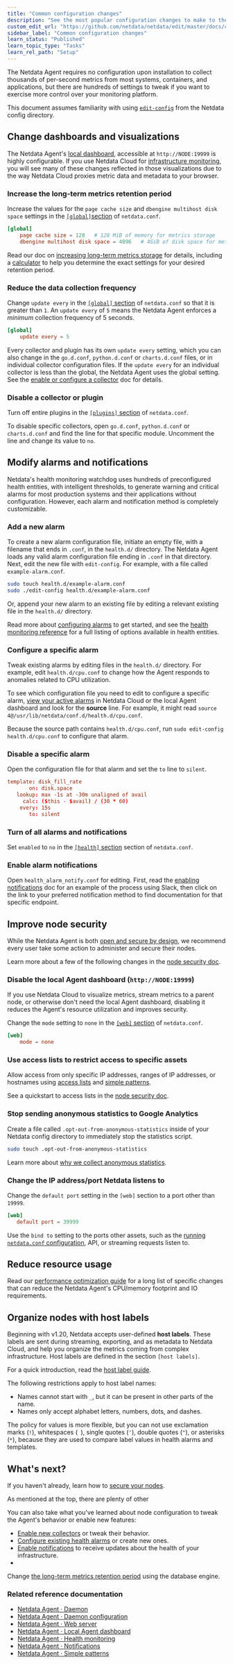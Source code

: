 ```yaml
---
title: "Common configuration changes"
description: "See the most popular configuration changes to make to the Netdata Agent, including longer metrics retention, reduce sampling, and more."
custom_edit_url: "https://github.com/netdata/netdata/edit/master/docs/configure/common-changes.md"
sidebar_label: "Common configuration changes"
learn_status: "Published"
learn_topic_type: "Tasks"
learn_rel_path: "Setup"
---
```



The Netdata Agent requires no configuration upon installation to collect thousands of per-second metrics from most
systems, containers, and applications, but there are hundreds of settings to tweak if you want to exercise more control
over your monitoring platform.

This document assumes familiarity with
using [`edit-config`](/docs/nightly/setup/setup) from the Netdata config
directory.

## Change dashboards and visualizations

The Netdata Agent's [local dashboard](/docs/nightly/references/local-agent-dashboard), accessible
at `http://NODE:19999` is highly configurable. If
you use Netdata Cloud
for [infrastructure monitoring](/docs/nightly/getting-started/monitor-your-infrastructure), you
will see many of these
changes reflected in those visualizations due to the way Netdata Cloud proxies metric data and metadata to your browser.

### Increase the long-term metrics retention period

Increase the values for the `page cache size` and `dbengine multihost disk space` settings in
the [`[global]`section](/docs/nightly/references/configuration/daemon#global-section-options)
of `netdata.conf`.

```conf
[global]
    page cache size = 128   # 128 MiB of memory for metrics storage
    dbengine multihost disk space = 4096   # 4GiB of disk space for metrics storage
```

Read our doc
on [increasing long-term metrics storage](/docs/nightly/setup/change-how-long-netdata-stores-metrics)
for details, including a
[calculator](/docs/nightly/setup/change-how-long-netdata-stores-metrics#calculate-the-system-resources-ram-disk-space-needed-to-store-metrics)
to help you determine the exact settings for your desired retention period.

### Reduce the data collection frequency

Change `update every` in
the [`[global]` section](/docs/nightly/references/configuration/daemon#global-section-options)
of `netdata.conf` so
that it is greater than `1`. An `update every` of `5` means the Netdata Agent enforces a _minimum_ collection frequency
of 5 seconds.

```conf
[global]
    update every = 5
```

Every collector and plugin has its own `update every` setting, which you can also change in the `go.d.conf`,
`python.d.conf` or `charts.d.conf` files, or in individual collector configuration files. If the `update
every` for an individual collector is less than the global, the Netdata Agent uses the global setting. See
the [enable or configure a collector](/docs/nightly/setup/enable-or-configure-a-collector)
doc for details.

### Disable a collector or plugin

Turn off entire plugins in
the [`[plugins]` section](/docs/nightly/references/configuration/daemon#plugins-section-options)
of
`netdata.conf`.

To disable specific collectors, open `go.d.conf`, `python.d.conf` or `charts.d.conf` and find the line
for that specific module. Uncomment the line and change its value to `no`.

## Modify alarms and notifications

Netdata's health monitoring watchdog uses hundreds of preconfigured health entities, with intelligent thresholds, to
generate warning and critical alarms for most production systems and their applications without configuration. However,
each alarm and notification method is completely customizable.

### Add a new alarm

To create a new alarm configuration file, initiate an empty file, with a filename that ends in `.conf`, in the
`health.d/` directory. The Netdata Agent loads any valid alarm configuration file ending in `.conf` in that directory.
Next, edit the new file with `edit-config`. For example, with a file called `example-alarm.conf`.

```bash
sudo touch health.d/example-alarm.conf
sudo ./edit-config health.d/example-alarm.conf
```

Or, append your new alarm to an existing file by editing a relevant existing file in the `health.d/` directory.

Read more about [configuring alarms](/docs/nightly/setup/configure-health-alarms) to
get started, and see
the [health monitoring reference](/docs/nightly/operations/alerts/health) for a full listing
of options available in health entities.

### Configure a specific alarm

Tweak existing alarms by editing files in the `health.d/` directory. For example, edit `health.d/cpu.conf` to change how
the Agent responds to anomalies related to CPU utilization.

To see which configuration file you need to edit to configure a specific
alarm, [view your active alarms](/docs/nightly/operations/alerts/view-active-health-alarms) in
Netdata Cloud or the local Agent dashboard and look for the **source** line. For example, it might
read `source  4@/usr/lib/netdata/conf.d/health.d/cpu.conf`.

Because the source path contains `health.d/cpu.conf`, run `sudo edit-config health.d/cpu.conf` to configure that alarm.

### Disable a specific alarm

Open the configuration file for that alarm and set the `to` line to `silent`.

```conf
template: disk_fill_rate
       on: disk.space
   lookup: max -1s at -30m unaligned of avail
     calc: ($this - $avail) / (30 * 60)
    every: 15s
       to: silent
```

### Turn of all alarms and notifications

Set `enabled` to `no` in
the [`[health]` section](/docs/nightly/references/configuration/daemon#health-section-options)
section of
`netdata.conf`.

### Enable alarm notifications

Open `health_alarm_notify.conf` for editing. First, read the [enabling
notifications](https://github.com/netdata/netdata/blob/master/docs/monitor/enable-notifications.md#netdata-agent) doc
for an example of the process using Slack, then
click on the link to your preferred notification method to find documentation for that specific endpoint.

## Improve node security

While the Netdata Agent is both [open and secure by design](https://www.netdata.cloud/blog/netdata-agent-dashboard/), we
recommend every user take some action to administer and secure their nodes.

Learn more about a few of the following changes in
the [node security doc](/docs/nightly/setup/secure-your-nodes).

### Disable the local Agent dashboard (`http://NODE:19999`)

If you use Netdata Cloud to visualize metrics, stream metrics to a parent node, or otherwise don't need the local Agent
dashboard, disabling it reduces the Agent's resource utilization and improves security.

Change the `mode` setting to `none` in
the [`[web]` section](/docs/nightly/references/configuration/web-server#configuration)
of `netdata.conf`.

```conf
[web]
    mode = none
```

### Use access lists to restrict access to specific assets

Allow access from only specific IP addresses, ranges of IP addresses, or hostnames
using [access lists](/docs/nightly/references/configuration/web-server#access-lists)
and [simple patterns](/docs/nightly/developers/libnetdata/simple-patterns).

See a quickstart to access lists in the [node security
doc](https://github.com/netdata/netdata/blob/master/docs/configure/secure-nodes.md#restrict-access-to-the-local-dashboard).

### Stop sending anonymous statistics to Google Analytics

Create a file called `.opt-out-from-anonymous-statistics` inside of your Netdata config directory to immediately stop
the statistics script.

```bash
sudo touch .opt-out-from-anonymous-statistics
```

Learn more
about [why we collect anonymous statistics](/docs/nightly/references/anonymous-statistics).

### Change the IP address/port Netdata listens to

Change the `default port` setting in the `[web]` section to a port other than `19999`.

```conf
[web]
   default port = 39999
```

Use the `bind to` setting to the ports other assets, such as
the [running `netdata.conf` configuration](/docs/nightly/setup/setup#see-an-agents-running-configuration),
API, or streaming requests listen to.

## Reduce resource usage

Read
our [performance optimization guide](/docs/nightly/guides/how-to-optimize-the-netdata-agent-s-performance)
for a long list of specific changes
that can reduce the Netdata Agent's CPU/memory footprint and IO requirements.

## Organize nodes with host labels

Beginning with v1.20, Netdata accepts user-defined **host labels**. These labels are sent during streaming, exporting,
and as metadata to Netdata Cloud, and help you organize the metrics coming from complex infrastructure. Host labels are
defined in the section `[host labels]`.

For a quick introduction, read
the [host label guide](/docs/nightly/guides/use-host-labels-to-organize-systems-metrics-and-alarms).

The following restrictions apply to host label names:

- Names cannot start with `_`, but it can be present in other parts of the name.
- Names only accept alphabet letters, numbers, dots, and dashes.

The policy for values is more flexible, but you can not use exclamation marks (`!`), whitespaces (` `), single quotes
(`'`), double quotes (`"`), or asterisks (`*`), because they are used to compare label values in health alarms and
templates.

## What's next?

If you haven't already, learn how
to [secure your nodes](/docs/nightly/setup/secure-your-nodes).

As mentioned at the top, there are plenty of other

You can also take what you've learned about node configuration to tweak the Agent's behavior or enable new features:

- [Enable new collectors](/docs/nightly/setup/enable-or-configure-a-collector) or tweak
  their behavior.
- [Configure existing health alarms](/docs/nightly/setup/configure-health-alarms) or
  create new ones.
- [Enable notifications](/docs/nightly/setup/enable-alarm-notifications) to receive
  updates about the health of your
  infrastructure.
-

Change [the long-term metrics retention period](/docs/nightly/setup/change-how-long-netdata-stores-metrics)
using the database engine.

### Related reference documentation

- [Netdata Agent · Daemon](/docs/nightly/concepts/health-monitoring)
- [Netdata Agent · Daemon configuration](/docs/nightly/references/configuration/daemon)
- [Netdata Agent · Web server](/docs/nightly/references/configuration/web-server)
- [Netdata Agent · Local Agent dashboard](/docs/nightly/references/local-agent-dashboard)
- [Netdata Agent · Health monitoring](/docs/nightly/operations/alerts/health)
- [Netdata Agent · Notifications](/docs/nightly/operations/alerts/notifications-reference)
- [Netdata Agent · Simple patterns](/docs/nightly/developers/libnetdata/simple-patterns)

